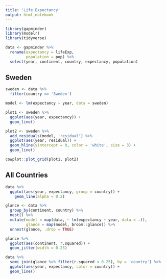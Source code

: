 ```yaml
---
title: 'Life Expectancy'
output: html_notebook
---
```


```r
library(gapminder)
library(modelr)
library(tidyverse)
```

```r
data <- gapminder %>%
  rename(expectancy = lifeExp,
         population = pop) %>%
  select(year, continent, country, expectancy, population)
```

## Sweden

```r
sweden <- data %>%
  filter(country == 'Sweden')

model <- lm(expectancy ~ year, data = sweden)

plot1 <- sweden %>%
  ggplot(aes(year, expectancy)) +
  geom_line()

plot2 <- sweden %>%
  add_residuals(model, 'residual') %>%
  ggplot(aes(year, residual)) +
  geom_hline(yintercept = 0, color = 'white', size = 3) +
  geom_line()

cowplot::plot_grid(plot1, plot2)
```

## All Countries

```r
data %>%
  ggplot(aes(year, expectancy, group = country)) +
    geom_line(alpha = 0.2)
```

```r
glance <- data %>%
  group_by(continent, country) %>%
  nest() %>%
  mutate(model = map(data, ~ lm(expectancy ~ year, data = .)),
         glance = map(model, broom::glance)) %>%
  unnest(glance, .drop = TRUE)

glance %>%
  ggplot(aes(continent, r.squared)) +
  geom_jitter(width = 0.25)
```

```r
data %>%
  semi_join(glance %>% filter(r.squared < 0.25), by = 'country') %>%
  ggplot(aes(year, expectancy, color = country)) +
  geom_line()
```

